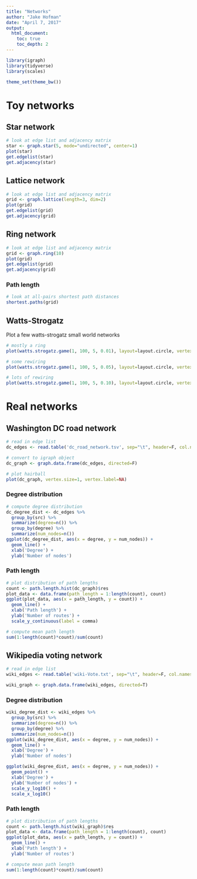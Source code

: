 ```yaml
---
title: "Networks"
author: "Jake Hofman"
date: "April 7, 2017"
output:
  html_document:
    toc: true
    toc_depth: 2
---
```


```r
library(igraph)
library(tidyverse)
library(scales)

theme_set(theme_bw())
```

# Toy networks

## Star network
```r
# look at edge list and adjacency matrix
star <- graph.star(5, mode="undirected", center=1)
plot(star)
get.edgelist(star)
get.adjacency(star)
```

## Lattice network
```r
# look at edge list and adjacency matrix
grid <- graph.lattice(length=3, dim=2)
plot(grid)
get.edgelist(grid)
get.adjacency(grid)
```


## Ring network
```r
# look at edge list and adjacency matrix
grid <- graph.ring(10)
plot(grid)
get.edgelist(grid)
get.adjacency(grid)
```

### Path length
```r
# look at all-pairs shortest path distances
shortest.paths(grid)
```

## Watts-Strogatz
Plot a few watts-strogatz small world networks

```r
# mostly a ring
plot(watts.strogatz.game(1, 100, 5, 0.01), layout=layout.circle, vertex.size=1, vertex.label=NA)
```

```r
# some rewiring
plot(watts.strogatz.game(1, 100, 5, 0.05), layout=layout.circle, vertex.size=1, vertex.label=NA)
```

```r
# lots of rewiring
plot(watts.strogatz.game(1, 100, 5, 0.10), layout=layout.circle, vertex.size=1, vertex.label=NA)
```

# Real networks

## Washington DC road network 
```r
# read in edge list
dc_edges <- read.table('dc_road_network.tsv', sep="\t", header=F, col.names=c('src','dst'))

# convert to igraph object
dc_graph <- graph.data.frame(dc_edges, directed=F)

# plot hairball
plot(dc_graph, vertex.size=1, vertex.label=NA)
```

### Degree distribution
```r
# compute degree distribution
dc_degree_dist <- dc_edges %>%
  group_by(src) %>%
  summarize(degree=n()) %>%
  group_by(degree) %>%
  summarize(num_nodes=n())
ggplot(dc_degree_dist, aes(x = degree, y = num_nodes)) +
  geom_line() + 
  xlab('Degree') +
  ylab('Number of nodes')
```

### Path length
```r
# plot distribution of path lengths
count <- path.length.hist(dc_graph)$res
plot_data <- data.frame(path_length = 1:length(count), count)
ggplot(plot_data, aes(x = path_length, y = count)) +
  geom_line() +
  xlab('Path length') +
  ylab('Number of routes') +
  scale_y_continuous(label = comma)
```

```r
# compute mean path length
sum(1:length(count)*count)/sum(count)
```

## Wikipedia voting network 
```r
# read in edge list
wiki_edges <- read.table('wiki-Vote.txt', sep="\t", header=F, col.names=c('src','dst'))

wiki_graph <- graph.data.frame(wiki_edges, directed=T)
```

### Degree distribution
```r
wiki_degree_dist <- wiki_edges %>%
  group_by(src) %>%
  summarize(degree=n()) %>%
  group_by(degree) %>%
  summarize(num_nodes=n())
ggplot(wiki_degree_dist, aes(x = degree, y = num_nodes)) +
  geom_line() + 
  xlab('Degree') +
  ylab('Number of nodes')
```

```r
ggplot(wiki_degree_dist, aes(x = degree, y = num_nodes)) +
  geom_point() + 
  xlab('Degree') +
  ylab('Number of nodes') +
  scale_y_log10() +
  scale_x_log10()
```

### Path length
```r
# plot distribution of path lengths
count <- path.length.hist(wiki_graph)$res
plot_data <- data.frame(path_length = 1:length(count), count)
ggplot(plot_data, aes(x = path_length, y = count)) +
  geom_line() +
  xlab('Path length') +
  ylab('Number of routes')
```

```r
# compute mean path length
sum(1:length(count)*count)/sum(count)
```